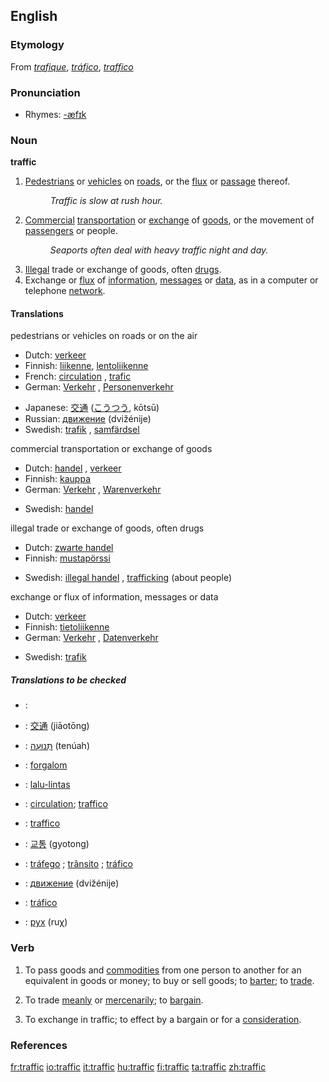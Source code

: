 ==English==

===Etymology===
From {{F.}} ''[[trafique]]'', {{S.}} ''[[tráfico]]'', {{It.}} ''[[traffico]]''

===Pronunciation===
*Rhymes: [[Rhymes:English:-æfɪk|-æfɪk]]

===Noun===
'''traffic'''  {{uncountable}}

# [[pedestrian|Pedestrians]] or [[vehicle]]s on [[road]]s, or the [[flux]] or [[passage]] thereof.
#: ''Traffic is slow at rush hour.''
# [[commercial|Commercial]] [[transportation]] or [[exchange]] of [[goods]], or the movement of [[passenger]]s or people.
#: ''Seaports often deal with heavy traffic night and day.''
# [[illegal|Illegal]] trade or exchange of goods, often [[drug]]s.
# Exchange or [[flux]] of [[information]], [[message]]s or [[data]], as in a computer or telephone [[network]].

====Translations====
;pedestrians or vehicles on roads or on the air
{{top}}
*Dutch: [[verkeer]] {{n}}
*Finnish: [[liikenne]], [[lentoliikenne]]
*French: [[circulation]] {{f}}, [[trafic]] {{m}}
*German: [[Verkehr]] {{m}}, [[Personenverkehr]] {{m}}
{{mid}}
*Japanese: [[交通]] ([[こうつう]], kōtsū)
*Russian: [[движение]] (dvižénije) {{n}}
*Swedish: [[trafik]] {{c}}, [[samfärdsel]] {{c}}
{{bottom}}

;commercial transportation or exchange of goods
{{top}}
*Dutch: [[handel]] {{m}}, [[verkeer]] {{n}}
*Finnish: [[kauppa]]
*German: [[Verkehr]] {{m}}, [[Warenverkehr]] {{m}}
{{mid}}
*Swedish: [[handel]] {{c}}
{{bottom}}

;illegal trade or exchange of goods, often drugs
{{top}}
*Dutch: [[zwarte handel]] {{m}}
*Finnish: [[mustapörssi]]
{{mid}}
*Swedish: [[illegal handel]] {{c}}, [[trafficking]] {{c}} (about people)
{{bottom}}

;exchange or flux of information, messages or data
{{top}}
*Dutch: [[verkeer]] {{n}}
*Finnish: [[tietoliikenne]]
*German: [[Verkehr]] {{m}}, [[Datenverkehr]] {{m}}
{{mid}}
*Swedish: [[trafik]] {{c}}
{{bottom}}

=====Translations to be checked=====
*{{ttbc|Arabic}}: {{ARchar|[[مرور]]}} {{Unicode|(murú:r)}} {{m}}
*{{ttbc|Chinese}}: [[交通]] (jiāotōng)
*{{ttbc|Hebrew}}: [[תנועה|תְּנוּעָה]] (tenúah) {{f}}
*{{ttbc|Hungarian}}: [[forgalom]]
*{{ttbc|Indonesian}}: [[lalu-lintas]]
*{{ttbc|Interlingua}}: [[circulation]]; [[traffico]]
*{{ttbc|Italian}}: [[traffico]] {{m}}
*{{ttbc|Korean}}: [[교통]] (gyotong)
*{{ttbc|Portuguese}}: [[tráfego]] {{m}}; [[trânsito]] {{m}}; [[tráfico]] {{m}}
*{{ttbc|Russian}}: [[движение]] (dvižénije) {{n}}
*{{ttbc|Spanish}}: [[tráfico]] {{m}}
*{{ttbc|Ukrainian}}: [[рух]] (ruχ) {{m}}

===Verb===
{{en-infl-reg-consonant|traffic||k}} 
# {{intransitive}} To pass goods and [[commodity|commodities]] from one person to another for an equivalent in goods or money; to buy or sell goods; to [[barter]]; to [[trade]].
# {{intransitive}} To trade [[meanly]] or [[mercenarily]]; to [[bargain]].
# {{transitive}} To exchange in traffic; to effect by a bargain or for a [[consideration]].

===References===
{{R:Webster 1913}}

[[fr:traffic]]
[[io:traffic]]
[[it:traffic]]
[[hu:traffic]]
[[fi:traffic]]
[[ta:traffic]]
[[zh:traffic]]